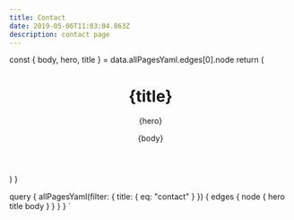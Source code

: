 ```yaml
---
title: Contact
date: 2019-05-06T11:03:04.863Z
description: contact page
---
```


  const { body, hero, title } = data.allPagesYaml.edges[0].node
  return (
    <div>
      <header>
        <h1>{title}</h1>
        <p>{hero}</p>
        <div>{body}</div>
      </header>
    </div>
  )
}

  query {
    allPagesYaml(filter: { title: { eq: "contact" } }) {
      edges {
        node {
          hero
          title
          body
        }
      }
    }
  }
`
